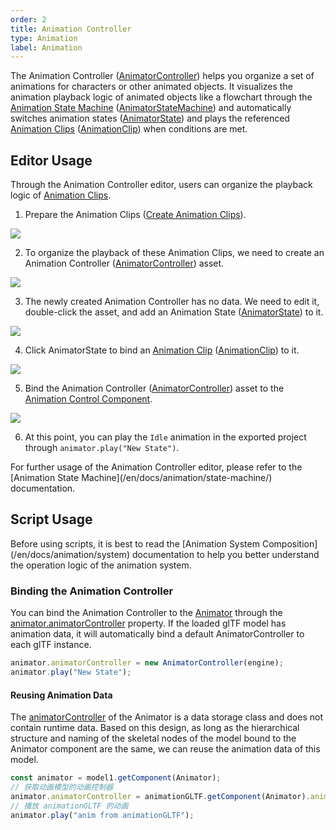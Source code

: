 ```yaml
---
order: 2
title: Animation Controller
type: Animation
label: Animation
---
```


The Animation Controller ([AnimatorController](/apis/core/#AnimatorController)) helps you organize a set of animations for characters or other animated objects. It visualizes the animation playback logic of animated objects like a flowchart through the [Animation State Machine](/en/docs/animation/state-machine/) ([AnimatorStateMachine](/apis/core/#AnimatorStateMachine)) and automatically switches animation states ([AnimatorState](/apis/core/#AnimatorState)) and plays the referenced [Animation Clips](/en/docs/animation/clip) ([AnimationClip](/apis/core/#AnimationClip)) when conditions are met.

## Editor Usage

Through the Animation Controller editor, users can organize the playback logic of [Animation Clips](/en/docs/animation/clip).

1. Prepare the Animation Clips ([Create Animation Clips](/en/docs/animation/clip)).

<Image src="https://mdn.alipayobjects.com/huamei_3zduhr/afts/img/A*Wl35T7U_zg8AAAAAAAAAAAAADsJ_AQ/original" />

2. To organize the playback of these Animation Clips, we need to create an Animation Controller ([AnimatorController](/apis/core/#AnimatorController)) asset.

<Image src="https://mdn.alipayobjects.com/huamei_3zduhr/afts/img/A*PxHwTrU58yAAAAAAAAAAAAAADsJ_AQ/original" />

3. The newly created Animation Controller has no data. We need to edit it, double-click the asset, and add an Animation State ([AnimatorState](/apis/core/#AnimatorState)) to it.
<Image src="https://mdn.alipayobjects.com/huamei_3zduhr/afts/img/A*V0n1TJMquGYAAAAAAAAAAAAADsJ_AQ/original" />

4. Click AnimatorState to bind an [Animation Clip](/en/docs/animation/clip) ([AnimationClip](/apis/core/#AnimationClip)) to it.
<Image src="https://mdn.alipayobjects.com/huamei_3zduhr/afts/img/A*xfPTRJg-hOMAAAAAAAAAAAAADsJ_AQ/original" />

5. Bind the Animation Controller ([AnimatorController](/apis/core/#AnimatorController)) asset to the [Animation Control Component](/en/docs/animation/animator).
<Image src="https://mdn.alipayobjects.com/huamei_3zduhr/afts/img/A*Ds5TTosYiDYAAAAAAAAAAAAADsJ_AQ/original" />

6. At this point, you can play the `Idle` animation in the exported project through `animator.play("New State")`.

<Callout type="info">
For further usage of the Animation Controller editor, please refer to the [Animation State Machine](/en/docs/animation/state-machine/) documentation.
</Callout>

## Script Usage

<Callout type="positive">
  Before using scripts, it is best to read the [Animation System Composition](/en/docs/animation/system) documentation to help you better understand the operation logic of the animation system.
</Callout>

### Binding the Animation Controller

You can bind the Animation Controller to the [Animator](/apis/core/#Animator) through the [animator.animatorController](/apis/core/#Animator-animatorController) property. If the loaded glTF model has animation data, it will automatically bind a default AnimatorController to each glTF instance.

```typescript
animator.animatorController = new AnimatorController(engine);
animator.play("New State");
```

#### Reusing Animation Data

The [animatorController](/apis/core/#AnimatorController) of the Animator is a data storage class and does not contain runtime data. Based on this design, as long as the hierarchical structure and naming of the skeletal nodes of the model bound to the Animator component are the same, we can reuse the animation data of this model.

```typescript
const animator = model1.getComponent(Animator);
// 获取动画模型的动画控制器
animator.animatorController = animationGLTF.getComponent(Animator).animatorController;
// 播放 animationGLTF 的动画
animator.play("anim from animationGLTF");
```
